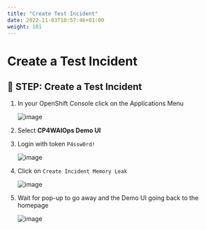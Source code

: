 ```yaml
---
title: "Create Test Incident"
date: 2022-11-03T10:57:46+01:00
weight: 101
---
```


# Create a Test Incident

## 🚀 STEP: Create a Test Incident

1. In your OpenShift Console click on the Applications Menu

	![image](/images/07_fzth_ocp_menu.png)


1. Select **CP4WAIOps Demo UI**

1. Login with token `P4ssw0rd!`

	![image](/images/08_demo_ui_login.png)

1. Click on `Create Incident Memory Leak`

	![image](/images/45_demo_ui_incident.png)

1. Wait for pop-up to go away and the Demo UI going back to the homepage

	![image](/images/47_check.png)




